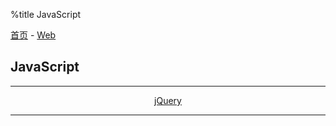 %title JavaScript

[[../../../index|首页]] - [[../index|Web]]
==JavaScript==
----
<center>
[[jquery|jQuery]]
</center>
----
